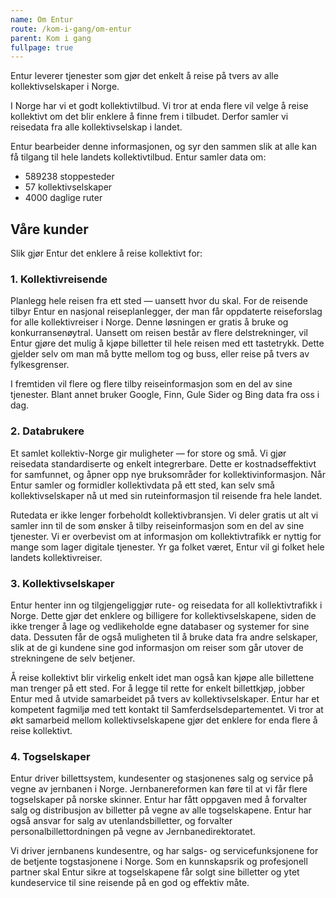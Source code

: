 ```yaml
---
name: Om Entur
route: /kom-i-gang/om-entur
parent: Kom i gang
fullpage: true
---
```



<PageHeader>
Entur leverer tjenester som gjør det enkelt å reise på tvers av alle kollektivselskaper i Norge.
</PageHeader>

I Norge har vi et godt kollektivtilbud. Vi tror at enda flere vil velge å reise kollektivt om det blir enklere å finne frem i tilbudet. Derfor samler vi reisedata fra alle kollektivselskap i landet.

Entur bearbeider denne informasjonen, og syr den sammen slik at alle kan få tilgang til hele landets kollektivtilbud. Entur samler data om:
- 589238 stoppesteder
- 57 kollektivselskaper
- 4000 daglige ruter

## Våre kunder

Slik gjør Entur det enklere å reise kollektivt for:

### 1. Kollektivreisende
Planlegg hele reisen fra ett sted — uansett hvor du skal. For de reisende tilbyr Entur en nasjonal reiseplanlegger, der man får oppdaterte reiseforslag for alle kollektivreiser i Norge. Denne løsningen er gratis å bruke og konkurransenøytral. Uansett om reisen består av flere delstrekninger, vil Entur gjøre det mulig å kjøpe billetter til hele reisen med ett tastetrykk. Dette gjelder selv om man må bytte mellom tog og buss, eller reise på tvers av fylkesgrenser.

I fremtiden vil flere og flere tilby reiseinformasjon som en del av sine tjenester. Blant annet bruker Google, Finn, Gule Sider og Bing data fra oss i dag.

### 2. Databrukere
Et samlet kollektiv-Norge gir muligheter — for store og små. Vi gjør reisedata standardiserte og enkelt integrerbare. Dette er kostnadseffektivt for samfunnet, og åpner opp nye bruksområder for kollektivinformasjon. Når Entur samler og formidler kollektivdata på ett sted, kan selv små kollektivselskaper nå ut med sin ruteinformasjon til reisende fra hele landet.

Rutedata er ikke lenger forbeholdt kollektivbransjen. Vi deler gratis ut alt vi samler inn til de som ønsker å tilby reiseinformasjon som en del av sine tjenester. Vi er overbevist om at informasjon om kollektivtrafikk er nyttig for mange som lager digitale tjenester. Yr ga folket været, Entur vil gi folket hele landets kollektivreiser.

### 3. Kollektivselskaper
Entur henter inn og tilgjengeliggjør rute- og reisedata for all kollektivtrafikk i Norge. Dette gjør det enklere og billigere for kollektivselskapene, siden de ikke trenger å lage og vedlikeholde egne databaser og systemer for sine data. Dessuten får de også muligheten til å bruke data fra andre selskaper, slik at de gi kundene sine god informasjon om reiser som går utover de strekningene de selv betjener.

Å reise kollektivt blir virkelig enkelt idet man også kan kjøpe alle billettene man trenger på ett sted. For å legge til rette for enkelt billettkjøp, jobber Entur med å utvide samarbeidet på tvers av kollektivselskaper. Entur har et kompetent fagmiljø med tett kontakt til Samferdselsdepartementet. Vi tror at økt samarbeid mellom kollektivselskapene gjør det enklere for enda flere å reise kollektivt.

### 4. Togselskaper
Entur driver billettsystem, kundesenter og stasjonenes salg og service på vegne av jernbanen i Norge. Jernbanereformen kan føre til at vi får flere togselskaper på norske skinner. Entur har fått oppgaven med å forvalter salg og distribusjon av billetter på vegne av alle togselskapene.
Entur har også ansvar for salg av utenlandsbilletter, og forvalter personalbillettordningen på vegne av Jernbanedirektoratet.

Vi driver jernbanens kundesentre, og har salgs- og servicefunksjonene for de betjente togstasjonene i Norge. Som en kunnskapsrik og profesjonell partner skal Entur sikre at togselskapene får solgt sine billetter og ytet kundeservice til sine reisende på en god og effektiv måte.
